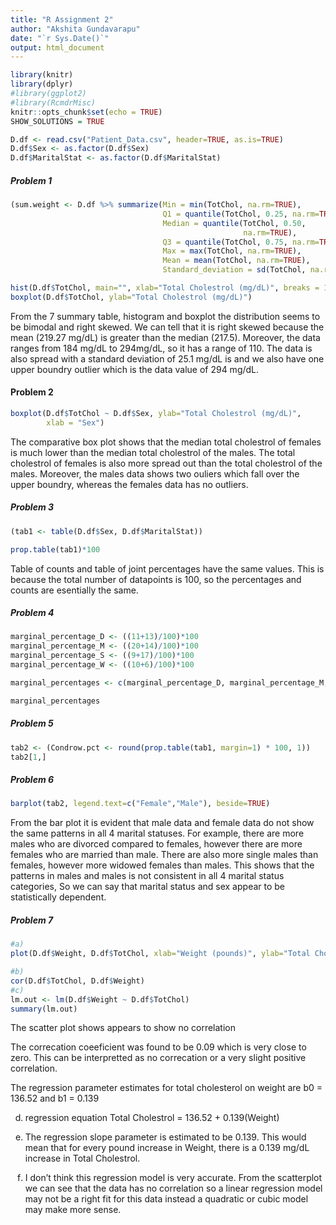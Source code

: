 ---
title: "R Assignment 2"
author: "Akshita Gundavarapu"
date: "`r Sys.Date()`"
output: html_document
---

```{r setup, include=TRUE}
library(knitr)
library(dplyr)
#library(ggplot2)
#library(RcmdrMisc)
knitr::opts_chunk$set(echo = TRUE)
SHOW_SOLUTIONS = TRUE
```


```{r reading in data}
D.df <- read.csv("Patient_Data.csv", header=TRUE, as.is=TRUE)
D.df$Sex <- as.factor(D.df$Sex)
D.df$MaritalStat <- as.factor(D.df$MaritalStat)

```


##### Problem 1
```{r Univariate EDA}
(sum.weight <- D.df %>% summarize(Min = min(TotChol, na.rm=TRUE), 
                                  Q1 = quantile(TotChol, 0.25, na.rm=TRUE),
                                  Median = quantile(TotChol, 0.50,
                                                    na.rm=TRUE),
                                  Q3 = quantile(TotChol, 0.75, na.rm=TRUE),
                                  Max = max(TotChol, na.rm=TRUE),
                                  Mean = mean(TotChol, na.rm=TRUE),
                                  Standard_deviation = sd(TotChol, na.rm=TRUE)))

hist(D.df$TotChol, main="", xlab="Total Cholestrol (mg/dL)", breaks = 10)
boxplot(D.df$TotChol, ylab="Total Cholestrol (mg/dL)")

```

From the 7 summary table, histogram and boxplot the distribution seems to be bimodal and right skewed. We can tell that it is right skewed because the mean (219.27 mg/dL) is greater than the median (217.5). Moreover, the data ranges from 184 mg/dL to 294mg/dL, so it has a range of 110. The data is also spread with a standard deviation of 25.1 mg/dL is and we also have one upper boundry outlier which is the data value of 294 mg/dL. 


#### Problem 2



```{r Comparative boxplots}

boxplot(D.df$TotChol ~ D.df$Sex, ylab="Total Cholestrol (mg/dL)",
        xlab = "Sex")

```        

The comparative box plot shows that the median total cholestrol of females is much lower than the median total cholestrol of the males. The total cholestrol of females is also more spread out than the total cholestrol of the males. Moreover, the males data shows two ouliers which fall over the upper boundry, whereas the females data has no outliers.

##### Problem 3
```{r Contingency table1}

(tab1 <- table(D.df$Sex, D.df$MaritalStat))

prop.table(tab1)*100

```
Table of counts and table of joint percentages have the same values. This is because the total number of datapoints is 100, so the percentages and counts are esentially the same. 


##### Problem 4


```{r contingency table2}
marginal_percentage_D <- ((11+13)/100)*100
marginal_percentage_M <- ((20+14)/100)*100
marginal_percentage_S <- ((9+17)/100)*100
marginal_percentage_W <- ((10+6)/100)*100

marginal_percentages <- c(marginal_percentage_D, marginal_percentage_M, marginal_percentage_S, marginal_percentage_W)

marginal_percentages 
```


##### Problem 5
```{r contingency table3}
tab2 <- (Condrow.pct <- round(prop.table(tab1, margin=1) * 100, 1))
tab2[1,]

```

##### Problem 6
```{r comparative bar charts}

barplot(tab2, legend.text=c("Female","Male"), beside=TRUE)
```
From the bar plot it is evident that male data and female data do not show the same patterns in all 4 marital statuses. For example, there are more males who are divorced compared to females, however there are more females who are married than male. There are also more single males than females, however more widowed females than males. This shows that the patterns in males and males is not consistent in all 4 marital status categories, So we can say that  marital status and sex appear to be statistically dependent. 

##### Problem 7

```{r Scatter Plot }
#a)
plot(D.df$Weight, D.df$TotChol, xlab="Weight (pounds)", ylab="Total Cholestrol (mg/dL)")

#b)
cor(D.df$TotChol, D.df$Weight)
#c)
lm.out <- lm(D.df$Weight ~ D.df$TotChol) 
summary(lm.out)

```
The scatter plot shows appears to show no correlation

The correcation coeeficient was found to be 0.09 which is very close to zero. This can be interpretted as no correcation or a very slight positive correlation.

The regression parameter estimates for total cholesterol on weight are
b0 = 136.52 and b1 = 0.139

d)
regression equation
Total Cholestrol = 136.52 + 0.139(Weight)

e)
The regression slope parameter is estimated to be 0.139. This would mean that for every pound increase in Weight, there is a 0.139 mg/dL increase in Total Cholestrol. 

f)
I don't think this regression model is very accurate. From the scatterplot we can see that the data has no correlation so a linear regression model may not be a right fit for this data instead a quadratic or cubic model may make more sense. 

















